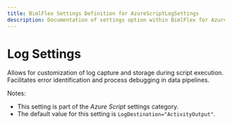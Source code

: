 ---
title: BimlFlex Settings Definition for AzureScriptLogSettings
description: Documentation of settings option within BimlFlex for AzureScriptLogSettings
---
<head>
  <meta name="varigenceProduct" content="BimlFlex"></meta>
  <meta name="varigenceArticleType" content="Reference"></meta>
</head>


# Log Settings

Allows for customization of log capture and storage during script execution. Facilitates error identification and process debugging in data pipelines.

Notes:

* This setting is part of the *Azure Script* settings category.
* The default value for this setting is `LogDestination="ActivityOutput"`.

